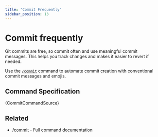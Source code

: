 ```yaml
---
title: "Commit Frequently"
sidebar_position: 13
---
```



# Commit frequently

Git commits are free, so commit often and use meaningful commit messages. This helps you track changes and makes it easier to revert if needed.

Use the [`/commit`](/component-reference/commands/commit) command to automate commit creation with conventional commit messages and emojis.

## Command Specification

<CodeBlock language="markdown">
{CommitCommandSource}
</CodeBlock>

## Related

- [/commit](/component-reference/commands/commit) - Full command documentation